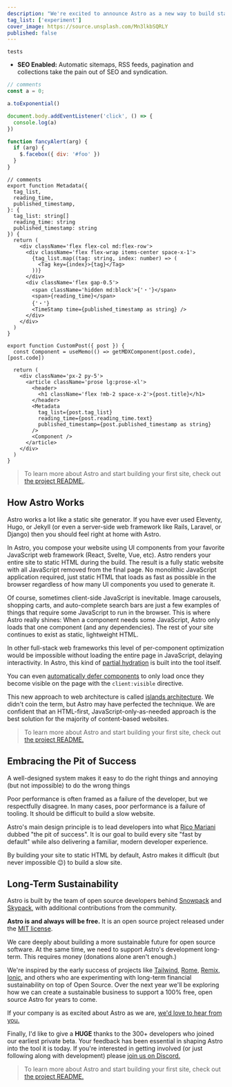 ```yaml
---
description: "We're excited to announce Astro as a new way to build static websites and deliver lightning-fast performance without sacrificing a modern developer experience."
tag_list: ['experiment']
cover_image: https://source.unsplash.com/Mn3lkbSQRLY
published: false
---
```


`tests`

- **SEO Enabled:** Automatic sitemaps, RSS feeds, pagination and collections take the pain out of SEO and syndication.


```javascript:hello.js
// comments
const a = 0;

a.toExponential()

document.body.addEventListener('click', () => {
  console.log(a)
})
```

```js {1,3-4}
function fancyAlert(arg) {
  if (arg) {
    $.facebox({ div: '#foo' })
  }
}
```

```tsx:hello.tsx
// comments
export function Metadata({
  tag_list,
  reading_time,
  published_timestamp,
}: {
  tag_list: string[]
  reading_time: string
  published_timestamp: string
}) {
  return (
    <div className='flex flex-col md:flex-row'>
      <div className='flex flex-wrap items-center space-x-1'>
        {tag_list.map((tag: string, index: number) => (
          <Tag key={index}>{tag}</Tag>
        ))}
      </div>
      <div className='flex gap-0.5'>
        <span className='hidden md:block'>{'・'}</span>
        <span>{reading_time}</span>
        {'・'}
        <TimeStamp time={published_timestamp as string} />
      </div>
    </div>
  )
}

export function CustomPost({ post }) {
  const Component = useMemo(() => getMDXComponent(post.code), [post.code])

  return (
    <div className='px-2 py-5'>
      <article className='prose lg:prose-xl'>
        <header>
          <h1 className='flex !mb-2 space-x-2'>{post.title}</h1>
        </header>
        <Metadata
          tag_list={post.tag_list}
          reading_time={post.reading_time.text}
          published_timestamp={post.published_timestamp as string}
        />
        <Component />
      </article>
    </div>
  )
}
```

> To learn more about Astro and start building your first site, check out [the project README.](https://github.com/snowpackjs/astro#-guides).

## How Astro Works

Astro works a lot like a static site generator. If you have ever used Eleventy, Hugo, or Jekyll (or even a server-side web framework like Rails, Laravel, or Django) then you should feel right at home with Astro.

In Astro, you compose your website using UI components from your favorite JavaScript web framework (React, Svelte, Vue, etc). Astro renders your entire site to static HTML during the build. The result is a fully static website with all JavaScript removed from the final page. No monolithic JavaScript application required, just static HTML that loads as fast as possible in the browser regardless of how many UI components you used to generate it.

Of course, sometimes client-side JavaScript is inevitable. Image carousels, shopping carts, and auto-complete search bars are just a few examples of things that require some JavaScript to run in the browser. This is where Astro really shines: When a component needs some JavaScript, Astro only loads that one component (and any dependencies). The rest of your site continues to exist as static, lightweight HTML.

In other full-stack web frameworks this level of per-component optimization would be impossible without loading the entire page in JavaScript, delaying interactivity. In Astro, this kind of [partial hydration](https://addyosmani.com/blog/rehydration/) is built into the tool itself.

You can even [automatically defer components](https://codepen.io/jonneal/full/ZELvMvw) to only load once they become visible on the page with the `client:visible` directive.

This new approach to web architecture is called [islands architecture](https://jasonformat.com/islands-architecture/). We didn't coin the term, but Astro may have perfected the technique. We are confident that an HTML-first, JavaScript-only-as-needed approach is the best solution for the majority of content-based websites.

> To learn more about Astro and start building your first site, check out [the project README.](https://github.com/snowpackjs/astro#-guides)

## Embracing the Pit of Success

A well-designed system makes it easy to do the right things and annoying (but not impossible) to do the wrong things

Poor performance is often framed as a failure of the developer, but we respectfully disagree. In many cases, poor performance is a failure of tooling. It should be difficult to build a slow website.

Astro's main design principle is to lead developers into what [Rico Mariani](https://twitter.com/ricomariani) dubbed "the pit of success". It is our goal to build every site "fast by default" while also delivering a familiar, modern developer experience.

By building your site to static HTML by default, Astro makes it difficult (but never impossible 😉) to build a slow site.

## Long-Term Sustainability

Astro is built by the team of open source developers behind [Snowpack](https://snowpack.dev) and [Skypack](https://skypack.dev), with additional contributions from the community.

**Astro is and always will be free.** It is an open source project released under the [MIT license](https://github.com/snowpackjs/astro/blob/main/LICENSE).

We care deeply about building a more sustainable future for open source software. At the same time, we need to support Astro's development long-term. This requires money (donations alone aren't enough.)

We're inspired by the early success of projects like [Tailwind](https://tailwindcss.com/), [Rome](https://rome.tools/), [Remix](https://remix.run/), [Ionic](https://ionicframework.com/), and others who are experimenting with long-term financial sustainability on top of Open Source. Over the next year we'll be exploring how we can create a sustainable business to support a 100% free, open source Astro for years to come.

If your company is as excited about Astro as we are, [we'd love to hear from you.](https://astro.build/chat)

Finally, I'd like to give a **HUGE** thanks to the 300+ developers who joined our earliest private beta. Your feedback has been essential in shaping Astro into the tool it is today. If you're interested in getting involved (or just following along with development) please [join us on Discord.](https://astro.build/chat)

> To learn more about Astro and start building your first site, check out [the project README.](https://github.com/snowpackjs/astro#-guides)
